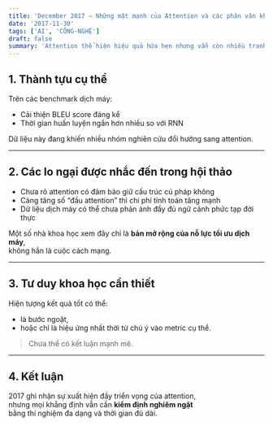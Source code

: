 ```yaml
---
title: 'December 2017 – Những mặt mạnh của Attention và các phân vân khoa học'
date: '2017-11-30'
tags: ['AI', 'CÔNG-NGHỆ']
draft: false
summary: 'Attention thể hiện hiệu quả hứa hẹn nhưng vẫn còn nhiều tranh luận về giới hạn khái niệm và tính bền vững khi triển khai trên quy mô lớn.'
---
```


## 1. Thành tựu cụ thể 

Trên các benchmark dịch máy:
- Cải thiện BLEU score đáng kể
- Thời gian huấn luyện ngắn hơn nhiều so với RNN

Dữ liệu này đang khiến nhiều nhóm nghiên cứu đổi hướng sang attention.

---

## 2. Các lo ngại được nhắc đến trong hội thảo

- Chưa rõ attention có đảm bảo giữ cấu trúc cú pháp không
- Càng tăng số “đầu attention” thì chi phí tính toán tăng mạnh
- Dữ liệu dịch máy có thể chưa phản ánh đầy đủ ngữ cảnh phức tạp đời thực

Một số nhà khoa học xem đây chỉ là
**bản mở rộng của nỗ lực tối ưu dịch máy**,  
không hẳn là cuộc cách mạng.

---

## 3. Tư duy khoa học cần thiết

Hiện tượng kết quả tốt có thể:
- là bước ngoặt,
- hoặc chỉ là hiệu ứng nhất thời từ chú ý vào metric cụ thể.

> Chưa thể có kết luận mạnh mẽ.

---

## 4. Kết luận

2017 ghi nhận sự xuất hiện đầy triển vọng của attention,  
nhưng mọi khẳng định vẫn cần **kiểm định nghiêm ngặt**  
bằng thí nghiệm đa dạng và thời gian đủ dài.
